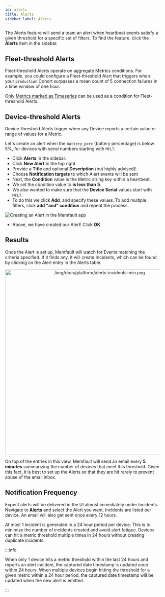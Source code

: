 ```yaml
---
id: alerts
title: Alerts
sidebar_label: Alerts
---
```


The Alerts feature will send a team an alert when heartbeat events satisfy a
given threshold for a specific set of filters. To find the feature, click the
**Alerts** item in the sidebar.

## Fleet-threshold Alerts

Fleet-threshold Alerts operate on aggregate Metrics conditions. For example, you
could configure a Fleet-threshold Alert that triggers when your `production`
Cohort surpasses a mean count of 5 connection failures in a time window of one
hour.

Only [Metrics marked as Timeseries](/docs/platform/metrics#timeseries) can be
used as a condition for Fleet-threshold Alerts.

## Device-threshold Alerts

Device-threshold Alerts trigger when any Device reports a certain value or range
of values for a Metric.

Let's create an alert when the `battery_perc` (battery percentage) is below 5%,
for devices with serial numbers starting with `MFLT`.

- Click **Alerts** in the sidebar.
- Click **New Alert** in the top right.
- Provide a **Title** and optional **Description** (but highly advised)!
- Choose **Notification targets** to which Alert events will be sent
- Next, the **Condition** value is the Metric string key within a heartbeat.
- We set the condition value to **is less than** **5**.
- We also wanted to make sure that the **Device Serial** values start with
  `MFLT`.
- To do this we click **Add**, and specify these values. To add multiple
  filters, click **add "and" condition** and repeat the process.

![Creating an Alert in the Memfault app](/img/docs/platform/alerts-create.png)

- Above, we have created our Alert! Click **OK**

## Results

Once the Alert is set up, Memfault will watch for Events matching the criteria
specified. If it finds any, it will create Incidents, which can be found by
clicking on the Alert entry in the Alerts table.

<p align="center">
  <img
    width="600"
    src="/img/docs/platform/alerts-incidents-min.png"
    alt="/img/docs/platform/alerts-incidents-min.png"
  />
</p>

On top of the entries in this view, Memfault will send an email every **5
minutes** summarizing the number of devices that meet this threshold. Given this
fact, it is best to set up the Alerts so that they are hit rarely to prevent
abuse of the email inbox.

## Notification Frequency

Expect alerts will be delivered in the UI almost immediately under Incidents.
Navigate to
[**Alerts**](https://app.memfault.com/organizations/-/projects/-/alerts) and
select the Alert you want. Incidents are listed per device. An email will also
get sent once every 12 hours.

At most 1 incident is generated in a 24 hour period per device. This is to
minimize the number of incidents created and avoid alert fatigue. Devices can
hit a metric threshold multiple times in 24 hours without creating duplicate
incidents.

:::info

When only 1 device hits a metric threshold within the last 24 hours and reports
an alert incident, the captured date timestamp is updated once within 24 hours.
When multiple devices begin hitting the threshold for a given metric within a 24
hour period, the captured date timestamp will be updated when the new alert is
emitted.

:::
